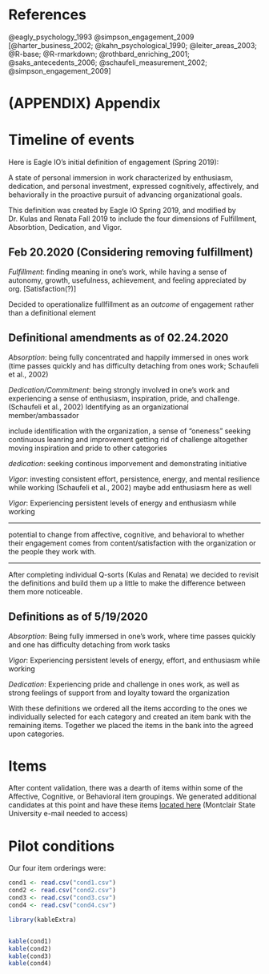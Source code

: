 # References

@eagly_psychology_1993
@simpson_engagement_2009
[@harter_business_2002; @kahn_psychological_1990; @leiter_areas_2003; @R-base; @R-rmarkdown; @rothbard_enriching_2001; @saks_antecedents_2006; @schaufeli_measurement_2002; @simpson_engagement_2009]

<div id="refs"></div>

# (APPENDIX) Appendix {-} 

# Timeline of events

Here is Eagle IO's initial definition of engagement (Spring 2019):

A state of personal immersion in work characterized by enthusiasm, dedication, and personal investment, expressed cognitively, affectively, and behaviorally in the proactive pursuit of advancing organizational goals.

This definition was created by Eagle IO Spring 2019, and modified by Dr. Kulas and Renata Fall 2019 to include the four dimensions of Fulfillment, Absorbtion, Dedication, and Vigor. 

## Feb 20.2020 (Considering removing fulfillment)

*Fulfillment*: finding meaning in one's work, while having a sense of autonomy, growth, usefulness, achievement, and feeling appreciated by org. [Satisfaction(?)]

Decided to operationalize fullfillment as an *outcome* of engagement rather than a definitional element 

## Definitional amendments as of 02.24.2020

*Absorption*: being fully concentrated and happily immersed in ones work (time passes quickly and has difficulty detaching from ones work; Schaufeli et al., 2002)

*Dedication/Commitment*: being strongly involved in one's work and experiencing a sense of enthusiasm, inspiration, pride, and challenge. (Schaufeli et al., 2002) Identifying as an organizational member/ambassador

include identification with the organization, a sense of "oneness"
seeking continuous leanring and improvement 
getting rid of challenge altogether
moving inspiration and pride to other categories 

*dedication*: seeking continous imporvement and demonstrating initiative 

*Vigor*: investing consistent effort, persistence, energy, and mental resilience while working (Schaufeli et al., 2002)
maybe add enthusiasm here as well 

*Vigor*: Experiencing persistent levels of energy and enthusiasm while working 

********
potential to change from affective, cognitive, and behavioral to whether their engagement comes from content/satisfaction with the organization or the people they work with. 

******** 

After completing individual Q-sorts (Kulas and Renata) we decided to revisit the definitions and build them up a little to make the difference between them more noticeable. 

## Definitions as of 5/19/2020

*Absorption*: Being fully immersed in one’s work, where time passes quickly and one has difficulty detaching from work tasks

*Vigor*: Experiencing persistent levels of energy, effort, and enthusiasm while working

*Dedication*: Experiencing pride and challenge in ones work, as well as strong feelings of support from and loyalty toward the organization

With these definitions we ordered all the items according to the ones we individually selected for each category and created an item bank with the remaining items. Together we placed the items in the bank into the agreed upon categories. 

# Items

After content validation, there was a dearth of items within some of the Affective, Cognitive, or Behavioral item groupings. We generated additional candidates at this point and have these items [located here](https://docs.google.com/document/d/1whB4Ve4aDDl3bxx3dIlloouTDy1ScCcxrT3gK6s9DyU/edit?usp=sharing) (Montclair State University e-mail needed to access)

# Pilot conditions {#pilot2}

Our four item orderings were:

```{r cond1, echo=FALSE, warning=FALSE, message=FALSE}


cond1 <- read.csv("cond1.csv")
cond2 <- read.csv("cond2.csv")
cond3 <- read.csv("cond3.csv")
cond4 <- read.csv("cond4.csv")

library(kableExtra)


kable(cond1) 
kable(cond2) 
kable(cond3) 
kable(cond4) 

```

